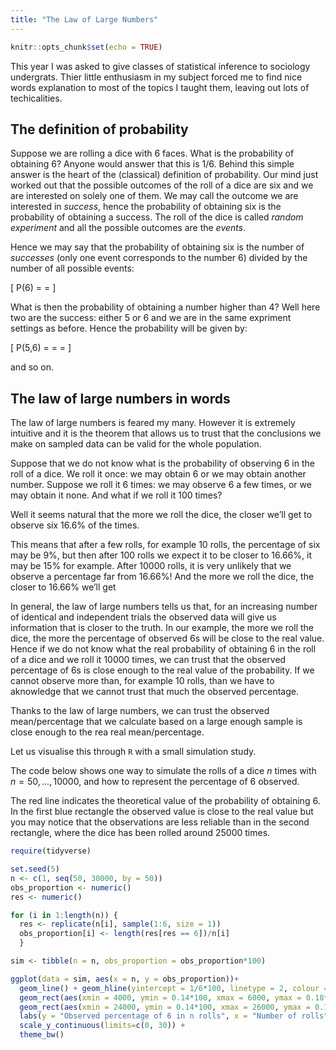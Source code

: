```yaml
---
title: "The Law of Large Numbers"
---
```


```r
knitr::opts_chunk$set(echo = TRUE)
```

This year I was asked to give classes of statistical inference to sociology undergrats. Thier little enthusiasm in my subject forced me to find nice words explanation to most of the topics I taught them, leaving out lots of techicalities. 



## The definition of probability

Suppose we are rolling a dice with 6 faces. What is the probability of obtaining 6? Anyone would answer that this is 1/6. Behind this simple answer is the heart of the (classical) definition of probability. Our mind just worked out that the possible outcomes of the roll of a dice are six and we are interested on solely one of them. We may call the outcome we are interested in _success_, hence the probability of obtaining six is the probability of obtaining a success. The roll of the dice is called _random experiment_ and all the possible outcomes are the _events_.

Hence we may say that the probability of obtaining six is the number of _successes_ (only one event corresponds to the number 6) divided by the number of all possible events:

\[
P(6) = \frac{\text{number of successes}}{\text{number of possible events}} = \frac{1}{6}
\]

What is then the probability of obtaining a number higher than 4? Well here two are the success: either 5 or 6 and we are in the same expriment settings as before. Hence the probability will be given by:

\[
P(5,6) = \frac{\text{number of successes}}{\text{number of possible events}} = \frac{2}{6} = \frac{1}{3}
\]

and so on.



## The law of large numbers in words

The law of large numbers is feared my many. However it is extremely intuitive and it is the theorem that allows us to trust that the conclusions we make on sampled data can be valid for the whole population.

Suppose that we do not know what is the probability of observing 6 in the roll of a dice. We roll it once: we may obtain 6 or we may obtain another number. Suppose we roll it 6 times: we may observe 6 a few times, or we may obtain it none. And what if we roll it 100 times?

Well it seems natural that the more we roll the dice, the closer we'll get to observe six 16.6% of the times.

This means that after a few rolls, for example 10 rolls, the percentage of six may be 9\%, but then after 100 rolls we expect it to be closer to 16.66\%, it may be 15% for example. After 10000 rolls, it is very unlikely that we observe a percentage far from 16.66\%! And the more we roll the dice, the closer to 16.66\% we'll get


In general, the law of large numbers tells us that, for an increasing number of identical and independent trials the observed data will give us information that is closer to the truth. In our example, the more we roll the dice, the more the percentage of observed 6s will be close to the real value. Hence if we do not know what the real probability of obtaining 6 in the roll of a dice and we roll it 10000 times, we can trust that the observed percentage of 6s is close enough to the real value of the probability. If we cannot observe more than, for example 10 rolls, than we have to aknowledge that we cannot trust that much the observed percentage.


Thanks to the law of large numbers, we can trust the observed mean/percentage that we calculate based on a large enough sample is close enough to the rea real mean/percentage.


Let us visualise this through `R` with a small simulation study. 

The code below shows one way to simulate the rolls of a dice $n$ times with $n = 50, ..., 10000$, and how to represent the percentage of 6 observed. 


The red line indicates the theoretical value of the probability of obtaining $6$. In the first blue rectangle the observed value is close to the real value but you may notice that the observations are less reliable than in the second rectangle, where the dice has been rolled around 25000 times.



```r
require(tidyverse)

set.seed(5)
n <- c(1, seq(50, 30000, by = 50))
obs_proportion <- numeric()
res <- numeric()

for (i in 1:length(n)) {
  res <- replicate(n[i], sample(1:6, size = 1))
  obs_proportion[i] <- length(res[res == 6])/n[i]
  }

sim <- tibble(n = n, obs_proportion = obs_proportion*100)

ggplot(data = sim, aes(x = n, y = obs_proportion))+
  geom_line() + geom_hline(yintercept = 1/6*100, linetype = 2, colour = "red") +
  geom_rect(aes(xmin = 4000, ymin = 0.14*100, xmax = 6000, ymax = 0.18*100), fill = NA, col = 4)+
  geom_rect(aes(xmin = 24000, ymin = 0.14*100, xmax = 26000, ymax = 0.18*100), fill = NA, col = 4)+
  labs(y = "Observed percentage of 6 in n rolls", x = "Number of rolls") +
  scale_y_continuous(limits=c(0, 30)) +
  theme_bw()


```



